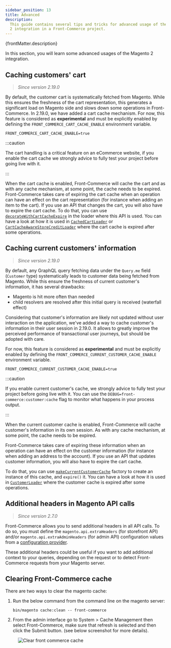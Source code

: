 ```yaml
---
sidebar_position: 13
title: Advanced
description:
  This guide contains several tips and tricks for advanced usage of the Magento
  2 integration in a Front-Commerce project.
---
```


<p>{frontMatter.description}</p>


In this section, you will learn some advanced usages of the Magento 2
integration.

## Caching customers' cart

> _Since version 2.19.0_

By default, the customer cart is systematically fetched from Magento. While this
ensures the freshness of the cart representation, this generates a significant
load on Magento side and slows down some operations in Front-Commerce. In
2.19.0, we have added a cart cache mechanism. For now, this feature is
considered as **experimental** and must be explicitly enabled by defining the
`FRONT_COMMERCE_CART_CACHE_ENABLE` environment variable.

```shell title=.env
FRONT_COMMERCE_CART_CACHE_ENABLE=true
```

:::caution

The cart handling is a critical feature on an eCommerce website, if you enable
the cart cache we strongly advice to fully test your project before going live
with it.

:::

When the cart cache is enabled, Front-Commerce will cache the cart and as with
any cache mechanism, at some point, the cache needs to be expired.
Front-Commerce takes care of expiring the cart cache when an operation can have
an effect on the cart representation (for instance when adding an item to the
cart). If you use an API that changes the cart, you will also have to expire the
cart cache. To do that, you can use
[`decorateWithCartCacheExpire`](https://gitlab.blackswift.cloud/front-commerce/front-commerce/-/blob/main/src/server/modules/magento2/cart/cache/decorateWithCartCacheExpire.js)
in the loader where this API is used. You can have a look at how it is used in
[`CachedCartLoader`](https://gitlab.blackswift.cloud/front-commerce/front-commerce/-/blob/d8d74295d36455419f5e80c4d28e69987976b59c/src/server/modules/magento2/cart/loaders/CachedCartLoader.js#L20-24)
or
[`CartCacheAwareStoreCreditLoader`](https://gitlab.blackswift.cloud/front-commerce/front-commerce/-/blob/d29c30a0c6a513472b66f10441bd2c620903b11c/src/server/modules/magento2-commerce/store-credit/loaders/CartCacheAwareStoreCreditLoader.js#L43-51)
where the cart cache is expired after some operations.

## Caching current customers' information

> _Since version 2.19.0_

By default, any GraphQL query fetching data under the `Query.me` field (`Customer` type) systematically leads to customer data being fetched from Magento. While this ensure the freshness of current customer's information, it has several drawbacks:
- Magento is hit more often than needed
- child resolvers are resolved after this initial query is received (waterfall effect)

Considering that customer's information are likely not updated without user interaction on the application, we've added a way to cache customer's information in their user session in 2.19.0. It allows to greatly improve the perceived performance of transactional user journeys, but should be adopted with care.

For now, this feature is considered as **experimental** and must be explicitly enabled by defining the `FRONT_COMMERCE_CURRENT_CUSTOMER_CACHE_ENABLE` environment variable.

```shell title=.env
FRONT_COMMERCE_CURRENT_CUSTOMER_CACHE_ENABLE=true
```

:::caution

If you enable current customer's cache, we strongly advice to fully test your project before going live with it. You can use the `DEBUG=front-commerce:customer:cache` flag to monitor what happens in your process output.

:::

When the current customer cache is enabled, Front-Commerce will cache customer's information in its own session. As with any cache mechanism, at some point, the cache needs to be expired.

Front-Commerce takes care of expiring these information when an operation can have an effect on the customer information (for instance when adding an address to the account). If you use an API that updates customer information, you will also have to expire the
cart cache.

To do that, you can use [`makeCurrentCustomerCache`](https://gitlab.blackswift.cloud/front-commerce/front-commerce/-/blob/main/src/server/modules/magento2/customer/cache/makeCurrentCustomerCache.js) factory to create an instance of this cache, and `expire()` it. You can have a look at how it is used in [`CustomerLoader`](https://gitlab.blackswift.cloud/front-commerce/front-commerce/-/blob/main/src/server/modules/magento2/customer/loaders/CustomerLoader.js) where the customer cache is expired after some operations.

## Additional headers in Magento API calls

> _Since version 2.7.0_

Front-Commerce allows you to send additional headers in all API calls. To do so,
you must define the `magento.api.extraHeaders` (for storefront API) and/or
`magento.api.extraAdminHeaders` (for admin API) configuration values from a
[configuration provider](/docs/advanced/server/configurations#what-is-a-configuration-provider).

These additional headers could be useful if you want to add additional context
to your queries, depending on the request or to detect Front-Commerce requests
from your Magento server.

## Clearing Front-Commerce cache

There are two ways to clear the magento cache:

1. Run the below command from the command line on the magento server:

   ```shell
   bin/magento cache:clean -- front-commerce
   ```

2. From the admin interface go to System > Cache Management then select
   Front-Commerce, make sure that refresh is selected and then click the Submit
   button. (see below screenshot for more details).

<Figure>

![Clear front commerce cache](./assets/clear-fc-cache.jpg)

</Figure>
